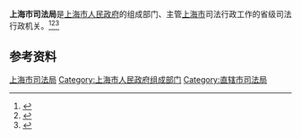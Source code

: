 {{Infobox PRCG
|机构名称 = 上海市司法局
|标志1    = Red star.svg
|标志1说明 =[[s:国务院关于国家行政机关和企业事业单位社会团体印章管理的规定|1999年规定]]：[[印章|印章]][[直径|直径]]4.2厘米，中央刊[[五角星|五角星]]，由[[上海市人民政府|上海市人民政府]]制发。
|职位1    = 局长
|人员1    = [[陆卫东|陆卫东]]
|职位2    = 副局长
|人员2    = [[吴琦_(1963年)|吴　琦]]{{wrap}}[[宋烈_(1970年)|宋　烈]]{{wrap}}[[罗培新|罗培新]]{{wrap}}[[王东晟|王东晟]]{{wrap}}[[刘言浩|刘言浩]]{{wrap}}[[董海峰|董海峰]]
|人数2    = 6
|成立时间 =
|业务上级机构 = [[中华人民共和国司法部|中华人民共和国司法部]]
|组织上级机构 = [[上海市人民政府|上海市人民政府]]
|中共上级 = [[中国共产党上海市委员会政法委员会|中国共产党上海市委员会政法委员会]]
|中共本级 =
|本级纪检 =
|本级监察 =
|机构类型 = 省级人民政府组成部门
|行政级别 = 正地厅级
|地址1    = [[上海市|上海市]]徐汇区建国西路648号
|网站     = http://sfj.sh.gov.cn/
|网址     =
}}

'''上海市司法局'''是[[上海市人民政府|上海市人民政府]]的组成部门、主管[[上海市|上海市]]司法行政工作的省级司法行政机关。<ref>{{Cite book|title=中华实用法学大辞典|author=栗劲, 李放主编; 马新福, 龙斯荣, 高格副主编|publisher=吉林大学出版社|year=1988|isbn=|location=长春|pages=}}</ref><ref>{{Cite book|title=法学大辞典|author=邹瑜, 顾明总主编; 高扬瑜, 郑杨副总主编|publisher=中国政法大学出版社|year=1991|isbn=|location=北京|pages=}}</ref><ref>{{Cite book|title=中华法学大辞典 • 诉讼法学卷|author=陈光中主编; 丁慕英, 刘文, 田祖思等编|publisher=中国检察出版社|year=1995|isbn=|location=北京|pages=}}</ref>

== 参考资料 ==
{{reflist}}

{{上海市人民政府}}

[[Category:上海市司法局|]]
[[Category:上海市人民政府组成部门|Category:上海市人民政府组成部门]]
[[Category:直辖市司法局|Category:直辖市司法局]]